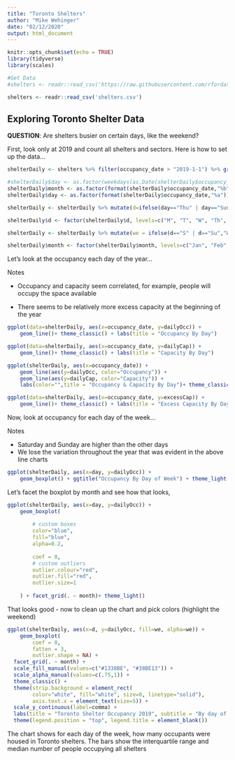 ```yaml
---
title: "Toronto Shelters"
author: "Mike Wehinger"
date: "02/12/2020"
output: html_document
---
```


```r
knitr::opts_chunk$set(echo = TRUE)
library(tidyverse)
library(scales)

#Get Data
#shelters <- readr::read_csv('https://raw.githubusercontent.com/rfordatascience/tidytuesday/master/data/2020/2020-12-01/shelters.csv')

shelters <- readr::read_csv('shelters.csv')


```

## Exploring Toronto Shelter Data

**QUESTION**: Are shelters busier on certain days, like the weekend? 

First, look only at 2019 and count all shelters and sectors. Here is how to set up the data...

```r

shelterDaily <- shelters %>% filter(occupancy_date > "2019-1-1") %>% group_by(occupancy_date) %>% summarize(dailyOcc = sum(occupancy), dailyCap = sum(capacity)) %>% mutate(excessCap = dailyCap - dailyOcc)

#shelterDaily$day <- as.factor(weekdays(as.Date(shelterDaily$occupancy_date)))
shelterDaily$month <- as.factor(format(shelterDaily$occupancy_date,"%b"))
shelterDaily$day <- as.factor(format(shelterDaily$occupancy_date,"%a"))

shelterDaily <- shelterDaily %>% mutate(d=ifelse(day=="Thu" | day=="Sun", substr(day,1,2), substr(day,1,1)))

shelterDaily$d <- factor(shelterDaily$d, levels=c("M", "T", "W", "Th", "F", "S", "Su"))

shelterDaily <- shelterDaily %>% mutate(we = ifelse(d=="S" | d=="Su","Weekend","Weekday"))

shelterDaily$month <- factor(shelterDaily$month, levels=c("Jan", "Feb", "Mar", "Apr", "May", "Jun", "Jul", "Aug", "Sep", "Oct", "Nov", "Dec"))

```

Let's look at the occupancy each day of the year... 

Notes

* Occupancy and capacity seem correlated, for example, people will occupy the space available

* There seems to be relatively more excess capacity at the beginning of the year 

```r

ggplot(data=shelterDaily, aes(x=occupancy_date, y=dailyOcc)) +
    geom_line()+ theme_classic() + labs(title = "Occupancy By Day")

ggplot(data=shelterDaily, aes(x=occupancy_date, y=dailyCap)) +
    geom_line()+ theme_classic() + labs(title = "Capacity By Day")

ggplot(shelterDaily, aes(x=occupancy_date)) + 
    geom_line(aes(y=dailyOcc, color="Occupancy")) +
    geom_line(aes(y=dailyCap, color="Capacity")) + 
    labs(color="",title = "Occupancy & Capacity By Day")+ theme_classic()

ggplot(data=shelterDaily, aes(x=occupancy_date, y=excessCap)) +
    geom_line()+ theme_classic() + labs(title = "Excess Capacity By Day")

```

Now, look at occupancy for each day of the week... 

Notes

* Saturday and Sunday are higher than the other days
* We lose the variation throughout the year that was evident in the above line charts

```r

ggplot(shelterDaily, aes(x=day, y=dailyOcc)) +
    geom_boxplot() + ggtitle("Occupancy By Day of Week") + theme_light()
```

Let's facet the boxplot by month and see how that looks, 

```r

ggplot(shelterDaily, aes(x=day, y=dailyOcc)) + 
    geom_boxplot(
        
        # custom boxes
        color="blue",
        fill="blue",
        alpha=0.2,
        
        coef = 0,
        # custom outliers
        outlier.colour="red",
        outlier.fill="red",
        outlier.size=1
        
    ) + facet_grid(. ~ month)+ theme_light()

```

That looks good - now to clean up the chart and pick colors (highlight the weekend)

```r
ggplot(shelterDaily, aes(x=d, y=dailyOcc, fill=we, alpha=we)) + 
    geom_boxplot(
        coef = 0,
        fatten = 3,
        outlier.shape = NA) + 
  facet_grid(. ~ month) + 
  scale_fill_manual(values=c("#1338BE", "#38BE13")) +
  scale_alpha_manual(values=c(.75,1)) + 
  theme_classic() + 
  theme(strip.background = element_rect(
        color="white", fill="white", size=0, linetype="solid"), 
        axis.text.x = element_text(size=5)) +
  scale_y_continuous(label=comma) + 
  labs(title = "Toronto Shelter Occupancy 2019", subtitle = "By day of week", x="Day of Week", y="Occupants", caption = "Source: opendatatoronto, Chart By: Mike Wehinger") + 
  theme(legend.position = "top", legend.title = element_blank())
```

The chart shows for each day of the week, how many occupants were housed in Toronto shelters. The bars show the interquartile range and median number of people occupying all shelters
